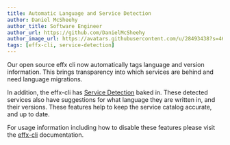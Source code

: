 ```yaml
---
title: Automatic Language and Service Detection 
author: Daniel McSheehy
author_title: Software Engineer
author_url: https://github.com/DanielMcSheehy
author_image_url: https://avatars.githubusercontent.com/u/28493438?s=460&u=4bbd1de69b9ca85d21e45350d15db419a27072fc&v=4
tags: [effx-cli, service-detection]
---
```

Our open source effx cli now automatically tags language and version information. This brings transparency into which services are behind and need language migrations.

In addition, the effx-cli has [Service Detection](https://effx.com/help/releases/2021/02/24/detected-services) baked in. These detected services also have suggestions 
for what language they are written in, and their versions. These features help to keep the service catalog accurate, and up to date. 

For usage information including how to disable these features please visit the [effx-cli](./../../../docs/cli#Commands) documentation.
